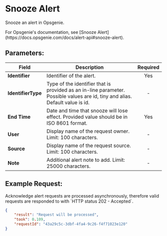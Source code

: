
# Snooze Alert

Snooze an alert in Opsgenie.

<Callout type="info">
	For Opsgenie's documentation, see [Snooze
	Alert](https://docs.opsgenie.com/docs/alert-api#snooze-alert).
</Callout>

## Parameters:

| Field              | Description                                                                                                                   | Required |
| ------------------ | ----------------------------------------------------------------------------------------------------------------------------- | :------: |
| **Identifier**     | Identifier of the alert.                                                                                                      |   Yes    |
| **IdentifierType** | Type of the identifier that is provided as an in-line parameter. Possible values are id, tiny and alias. Default value is id. |    -     |
| **End Time**       | Date and time that snooze will lose effect. Provided value should be in ISO 8601 format.                                      |   Yes    |
| **User**           | Display name of the request owner. Limit: 100 characters.                                                                     |    -     |
| **Source**         | Display name of the request source. Limit: 100 characters.                                                                    |    -     |
| **Note**           | Additional alert note to add. Limit: 25000 characters.                                                                        |    -     |

## Example Request:

<Callout type="info">
	Acknowledge alert requests are processed asynchronously, therefore valid
	requests are responded to with `HTTP status 202 - Accepted`.
</Callout>

```json
{
	"result": "Request will be processed",
	"took": 0.109,
	"requestId": "43a29c5c-3dbf-4fa4-9c26-f4f71023e120"
}
```
